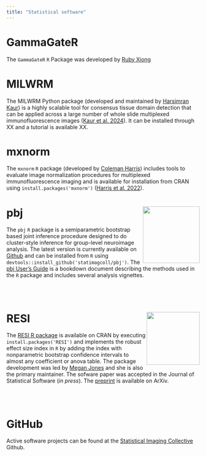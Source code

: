 ```yaml
---
title: "Statistical software"
---
```




# GammaGateR

The `GammaGateR` `R` Package was developed by [Ruby Xiong](https://www.vanderbilt.edu/biostatistics-graduate/cpt/people/jiangmei-xiong/)

# MILWRM

The MILWRM Python package (developed and maintained by [Harsimran Kaur](https://medschool.vanderbilt.edu/cdb/person/harsimran-kaur/)) is a highly scalable tool for consensus tissue domain detection that can be applied across a large number of whole slide multiplexed immunofluorescence images ([Kaur et al. 2024](https://www.biorxiv.org/content/10.1101/2023.02.02.526900v1)).
It can be installed through XX and a tutorial is available XX.

# mxnorm

The `mxnorm` `R` package (developed by [Coleman Harris](https://colemanrharris.me/)) includes tools to evaluate image normalization procedures for multiplexed immunofluorescence imaging and is available for installation from CRAN using `install.packages('mxnorm')` ([Harris et al. 2022](https://www.ncbi.nlm.nih.gov/pmc/articles/PMC9401552/)).
  
# pbj <img src="images/pbj_rotate.png" align="right" height="148" />

<!-- <div style= "float:left; width:17%">  -->
<!-- <img src="images/pbj_rotate.png" alt="RESI" style="width:100%"> -->
<!-- </div> -->
<!-- <img src="images/pbj_rotate.png" alt="pbj" style="float:left; width:17%"> -->
The `pbj` `R` package is a semiparametric bootstrap based joint inference procedure designed to do cluster-style inference for group-level neuroimage analysis. The latest version is currently available on [Github](https://github.com/statimagcoll/pbj) and can be installed from `R` using `devtools::install_github('statimagcoll/pbj')`.
The [pbj User's Guide](statimagcoll.github.io/pbjGuide) is a bookdown document describing the methods used in the `R` package and includes several analysis vignettes.

<br>
<br>

# RESI <img src="images/resi.png" align="right" height="138" />

<!-- <div style= "float:left; width:15%"> -->
<!-- <img src="images/resi.png" alt="RESI" style="width:90%"> -->
<!-- </div> -->
The [RESI R package](https://statimagcoll.github.io/RESI/) is available on CRAN by executing `install.packages('RESI')` and implements the robust effect size index in `R` by adding the index with nonparametric bootstrap confidence intervals to almost any coefficient or anova table. The package development was led  by [Megan Jones](https://www.vanderbilt.edu/biostatistics-graduate/cpt/people/megan-taylor/) and she is also the primary maintainer. The sofware paper was accepted in the Journal of Statistical Software (*in press*). The [preprint](https://arxiv.org/abs/2302.12345) is available on ArXiv.

<br>
<br>

# GitHub 

Active software projects can be found at the [Statistical Imaging Collective](https://github.com/statimagcoll) Github.